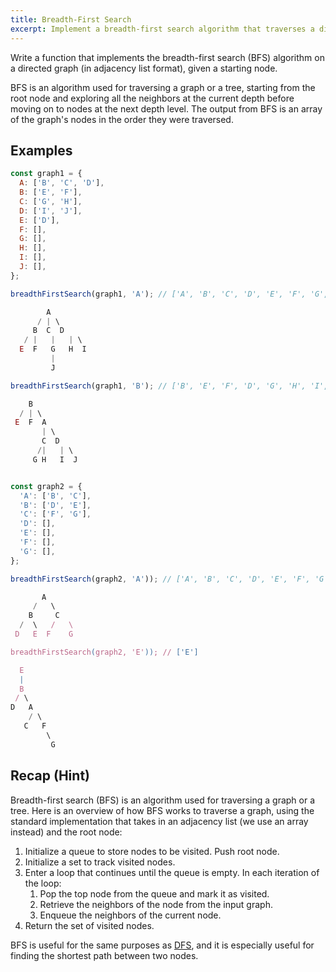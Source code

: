```yaml
---
title: Breadth-First Search
excerpt: Implement a breadth-first search algorithm that traverses a directed graph in a breadth-first manner.
---
```


Write a function that implements the breadth-first search (BFS) algorithm on a directed graph (in adjacency list format), given a starting node.

BFS is an algorithm used for traversing a graph or a tree, starting from the root node and exploring all the neighbors at the current depth before moving on to nodes at the next depth level. The output from BFS is an array of the graph's nodes in the order they were traversed.

## Examples

```js
const graph1 = {
  A: ['B', 'C', 'D'],
  B: ['E', 'F'],
  C: ['G', 'H'],
  D: ['I', 'J'],
  E: ['D'],
  F: [],
  G: [],
  H: [],
  I: [],
  J: [],
};

breadthFirstSearch(graph1, 'A'); // ['A', 'B', 'C', 'D', 'E', 'F', 'G', 'H', 'I', 'J']

        A
      / | \
     B  C  D
   / |   |   | \
  E  F   G   H  I
         |
         J

breadthFirstSearch(graph1, 'B'); // ['B', 'E', 'F', 'D', 'G', 'H', 'I', 'J', 'C']

    B
  / | \
 E  F  A
       | \
       C  D
      /|   | \
     G H   I  J


const graph2 = {
  'A': ['B', 'C'],
  'B': ['D', 'E'],
  'C': ['F', 'G'],
  'D': [],
  'E': [],
  'F': [],
  'G': [],
};

breadthFirstSearch(graph2, 'A')); // ['A', 'B', 'C', 'D', 'E', 'F', 'G']

       A
     /   \
    B     C
  /  \   /   \
 D   E  F    G

breadthFirstSearch(graph2, 'E')); // ['E']

  E
  |
  B
 / \
D   A
    / \
   C   F
        \
         G

```

## Recap (Hint)

Breadth-first search (BFS) is an algorithm used for traversing a graph or a tree. Here is an overview of how BFS works to traverse a graph, using the standard implementation that takes in an adjacency list (we use an array instead) and the root node:

1. Initialize a queue to store nodes to be visited. Push root node.
1. Initialize a set to track visited nodes.
1. Enter a loop that continues until the queue is empty. In each iteration of the loop:
   1. Pop the top node from the queue and mark it as visited.
   1. Retrieve the neighbors of the node from the input graph.
   1. Enqueue the neighbors of the current node.
1. Return the set of visited nodes.

BFS is useful for the same purposes as [DFS](/questions/javascript/depth-first-search), and it is especially useful for finding the shortest path between two nodes.
